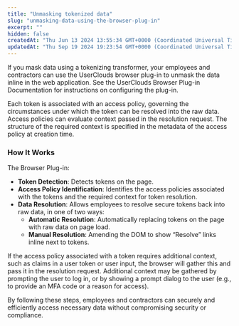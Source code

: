 ```yaml
---
title: "Unmasking tokenized data"
slug: "unmasking-data-using-the-browser-plug-in"
excerpt: ""
hidden: false
createdAt: "Thu Jun 13 2024 13:55:34 GMT+0000 (Coordinated Universal Time)"
updatedAt: "Thu Sep 19 2024 19:23:54 GMT+0000 (Coordinated Universal Time)"
---
```

If you mask data using a tokenizing transformer, your employees and contractors can use the UserClouds browser plug-in to unmask the data inline in the web application. See the UserClouds Browser Plug-in Documentation for instructions on configuring the plug-in.

Each token is associated with an access policy, governing the circumstances under which the token can be resolved into the raw data. Access policies can evaluate context passed in the resolution request. The structure of the required context is specified in the metadata of the access policy at creation time.

### How It Works

The Browser Plug-in:

- **Token Detection**: Detects tokens on the page.
- **Access Policy Identification**: Identifies the access policies associated with the tokens and the required context for token resolution.
- **Data Resolution**: Allows employees to resolve secure tokens back into raw data, in one of two ways:
  - **Automatic Resolution**: Automatically replacing tokens on the page with raw data on page load.
  - **Manual Resolution**: Amending the DOM to show “Resolve” links inline next to tokens.

If the access policy associated with a token requires additional context, such as claims in a user token or user input, the browser will gather this and pass it in the resolution request. Additional context may be gathered by prompting the user to log in, or by showing a prompt dialog to the user (e.g., to provide an MFA code or a reason for access).

By following these steps, employees and contractors can securely and efficiently access necessary data without compromising security or compliance.
